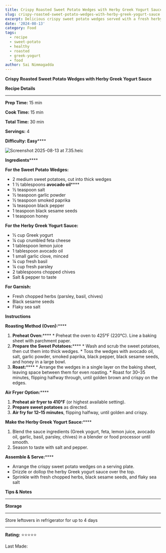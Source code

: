 ```yaml
---
title: Crispy Roasted Sweet Potato Wedges with Herby Greek Yogurt Sauce
slug: crispy-roasted-sweet-potato-wedges-with-herby-greek-yogurt-sauce
excerpt: Delicious crispy sweet potato wedges served with a fresh herby Greek yogurt sauce
date: '2024-08-13'
category: Food
tags:
  - recipe
  - sweet-potato
  - healthy
  - roasted
  - greek-yogurt
  - food
author: Sai Nimmagadda
---
```


**Crispy Roasted Sweet Potato Wedges with Herby Greek Yogurt Sauce**

  


**Recipe Details**

****  


**Prep Time:** 15 min

**Cook Time:** 15 min

**Total Time:** 30 min

**Servings:** 4

**Difficulty: Easy******

![Screenshot 2025-08-13 at 7.35.heic](file:///Screenshot%202025-08-13%20at%207.35.heic)

  


**Ingredients******

  


**For the Sweet Potato Wedges:**

  


  * 2 medium sweet potatoes, cut into thick wedges
  * 1 ½ tablespoons **avocado oil******
  * ½ teaspoon salt
  * ½ teaspoon garlic powder
  * ½ teaspoon smoked paprika
  * ¼ teaspoon black pepper
  * 1 teaspoon black sesame seeds
  * 1 teaspoon honey

  


**For the Herby Greek Yogurt Sauce:**

  


  * ½ cup Greek yogurt
  * ¼ cup crumbled feta cheese
  * 1 tablespoon lemon juice
  * 1 tablespoon avocado oil
  * 1 small garlic clove, minced
  * ¼ cup fresh basil
  * ¼ cup fresh parsley
  * 2 tablespoons chopped chives
  * Salt & pepper to taste

  


**For Garnish:**

  


  * Fresh chopped herbs (parsley, basil, chives)
  * Black sesame seeds
  * Flaky sea salt

  


**Instructions**

  


**Roasting Method (Oven):******

  1. **Preheat Oven:******
    * Preheat the oven to 425°F (220°C). Line a baking sheet with parchment paper.
  2. **Prepare the Sweet Potatoes:******
    * Wash and scrub the sweet potatoes, then cut them into thick wedges.
    * Toss the wedges with avocado oil, salt, garlic powder, smoked paprika, black pepper, black sesame seeds, and honey in a large bowl.
  3. **Roast:******
    * Arrange the wedges in a single layer on the baking sheet, leaving space between them for even roasting.
    * Roast for 30–35 minutes, flipping halfway through, until golden brown and crispy on the edges.

  


**Air Fryer Option:******

  1. **Preheat air fryer to 410°F** (or highest available setting).
  2. **Prepare sweet potatoes** as directed.
  3. **Air fry for 12–15 minutes**, flipping halfway, until golden and crispy.

**Make the Herby Greek Yogurt Sauce:******

  1. Blend the sauce ingredients (Greek yogurt, feta, lemon juice, avocado oil, garlic, basil, parsley, chives) in a blender or food processor until smooth.
  2. Season to taste with salt and pepper.

**Assemble & Serve:******

  * Arrange the crispy sweet potato wedges on a serving plate.
  * Drizzle or dollop the herby Greek yogurt sauce over the top.
  * Sprinkle with fresh chopped herbs, black sesame seeds, and flaky sea salt

  


  


**Tips & Notes**

****  


  


**Storage**

****  


Store leftovers in refrigerator for up to 4 days

****  


**Rating:** ⭐⭐⭐⭐⭐

  


Last Made: 

  


 
